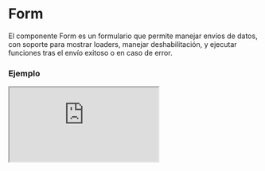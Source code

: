 
# Form

El componente Form es un formulario que permite manejar envíos de datos, con soporte para mostrar loaders, manejar deshabilitación, y ejecutar funciones tras el envío exitoso o en caso de error.

### Ejemplo

<Iframe src="https://fenextjs-component-storybook.vercel.app/iframe.html?args=&id=component-form--index&viewMode=story" />

### Importacion

Para importar el componente Form, se puede hacer desde fenextjs

```tsx copy
import { Form } from "fenextjs";
```

### Parametros

| Parametro | Tipo | Requerido | Default | Descripcion |
| --------- | ---- | --------- | ------- | ----------- |
| id | string | no | '' | Identificador único para el formulario, útil para eventos o seguimiento. |
| data | any | sí | undefined | Datos iniciales que el formulario manejará durante el envío. |
| onSubmit | RequestProps\<D, R, E, T\> | no | undefined | Función para manejar el envío de datos del formulario. |
| onAfterSubmit | (data: RequestResultDataProps\<R, E, T\>) =\> void | no | undefined | Función que se ejecuta después de un envío exitoso del formulario. |
| disabled | boolean | no | true | Indica si el formulario está deshabilitado, bloqueando su envío. |
| loader | boolean | no | false | Muestra un loader mientras el formulario está siendo enviado. |
| className | string | no | '' | Clase CSS para aplicar estilos personalizados al formulario. |
| children | ReactNode | no | undefined | Contenido que se renderiza dentro del formulario, como inputs o botones. |

### Gestión de Envío

El componente maneja el envío de datos mediante la función 'onSubmit', y permite realizar acciones adicionales mediante 'onAfterSubmit' tras el éxito o fallo en el envío.

| Propiedad | Uso | Descripción |
| --- | --- | --- |
| onSubmit | Maneja el envío de datos y devuelve el resultado de la operación. | Función que puede incluir lógica personalizada para gestionar los datos que se envían. |
| onAfterSubmit | Ejecuta acciones después del envío exitoso, como el seguimiento de eventos. | Función opcional que recibe los datos del resultado del envío y permite manejar la lógica post-envío. |

### Storybook

Para ver el storybook del componente lo puede hacer con este [link](https://fenextjs-component-storybook.vercel.app/?path=/story/component-form--index)

### Usos

- Uso básico

```tsx copy
<Form data={{ field: 'value' }} onSubmit={(data) => console.log(data)}>Enviar</Form>
```

- Formulario con deshabilitación y loader

```tsx copy
<Form data={{ field: 'value' }} disabled={true} loader={true}>Enviar</Form>
```

- Formulario con acción después del envío

```tsx copy
<Form data={{ field: 'value' }} onAfterSubmit={(result) => console.log('Envío exitoso', result)}>Enviar</Form>
```

